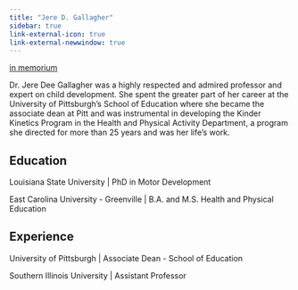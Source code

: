 ```yaml
---
title: "Jere D. Gallagher"
sidebar: true
link-external-icon: true
link-external-newwindow: true
---
```


[in memorium](https://www.legacy.com/us/obituaries/triblive-tribune-review/name/jere-gallagher-obituary?id=8620227)

Dr. Jere Dee Gallagher was a highly respected and admired professor and expert on child development. She spent the greater part of her career at the University of Pittsburgh's School of Education where she became the associate dean at Pitt and was instrumental in developing the Kinder Kinetics Program in the Health and Physical Activity Department, a program she directed for more than 25 years and was her life's work.

## Education

Louisiana State University \| PhD in Motor Development

East Carolina University - Greenville \| B.A. and M.S. Health and Physical Education

## Experience

University of Pittsburgh \| Associate Dean - School of Education

Southern Illinois University \| Assistant Professor
